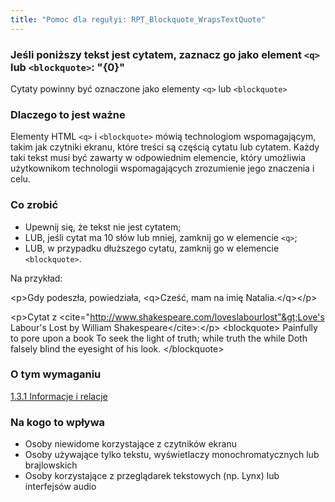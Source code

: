 ```yaml
---
title: "Pomoc dla regułyi: RPT_Blockquote_WrapsTextQuote"
---
```


<div className="toolHelp">
<Row>
<Column colLg={16} colMd={8} colSm={4} className="toolHead">

### Jeśli poniższy tekst jest cytatem, zaznacz go jako element `<q>` lub `<blockquote>`: "{0}"


<div id="locLevel"></div>

Cytaty powinny być oznaczone jako elementy `<q>` lub `<blockquote>`

</Column>
</Row>
<Row>
<Column colLg={11} colMd={5} colSm={4} className="toolMain">

### Dlaczego to jest ważne

Elementy HTML `<q>` i `<blockquote>` mówią technologiom wspomagającym, takim jak czytniki ekranu, które treści są częścią cytatu lub cytatem. Każdy taki tekst musi być zawarty w odpowiednim elemencie, który umożliwia użytkownikom technologii wspomagających zrozumienie jego znaczenia i celu.


<div id="locSnippet"></div>

### Co zrobić

 * Upewnij się, że tekst nie jest cytatem;
 * LUB, jeśli cytat ma 10 słów lub mniej, zamknij go w elemencie `<q>`;
 * LUB, w przypadku dłuższego cytatu, zamknij go w elemencie `<blockquote>`.

Na przykład:

<CodeSnippet type="multi" light={true}>&lt;p&gt;Gdy podeszła, powiedziała, &lt;q&gt;Cześć, mam na imię Natalia.&lt;/q&gt;&lt;/p&gt;
    
&lt;p&gt;Cytat z &lt;cite="http://www.shakespeare.com/loveslabourlost"&gt;Love's Labour's Lost by William Shakespeare&lt;/cite&gt;:&lt;/p&gt;
&lt;blockquote&gt;
    Painfully to pore upon a book
    To seek the light of truth; while truth the while
    Doth falsely blind the eyesight of his look.
&lt;/blockquote&gt;</CodeSnippet>

</Column>
<Column colLg={5} colMd={3} colSm={4} className="toolLeft">

### O tym wymaganiu

[1.3.1 Informacje i relacje](http://www.ibm.com/able/guidelines/ci162/info_and_relationships.html)

### Na kogo to wpływa

 * Osoby niewidome korzystające z czytników ekranu
 * Osoby używające tylko tekstu, wyświetlaczy monochromatycznych lub brajlowskich
 * Osoby korzystające z przeglądarek tekstowych (np. Lynx) lub interfejsów audio

</Column>
</Row>
</div>

